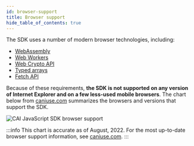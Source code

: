 ```yaml
---
id: browser-support
title: Browser support
hide_table_of_contents: true
---
```


The SDK uses a number of modern browser technologies, including:

- [WebAssembly](https://webassembly.org/)
- [Web Workers](https://developer.mozilla.org/en-US/docs/Web/API/Web_Workers_API)
- [Web Crypto API](https://developer.mozilla.org/en-US/docs/Web/API/Web_Crypto_API)
- [Typed arrays](https://developer.mozilla.org/en-US/docs/Web/JavaScript/Typed_arrays)
- [Fetch API](https://developer.mozilla.org/en-US/docs/Web/API/Fetch_API)

Because of these requirements, **the SDK is not supported on any version of Internet Explorer and on a few less-used mobile browsers**. The chart below from [caniuse.com](https://caniuse.com/wasm,webworkers,cryptography,typedarrays,fetch) summarizes the browsers and versions that support the SDK.

![CAI JavaScript SDK browser support](../../../static/img/caniuse.png)

:::info
This chart is accurate as of August, 2022. For the most up-to-date browser support information, see [caniuse.com](https://caniuse.com/wasm,webworkers,cryptography,typedarrays,fetch).
:::
